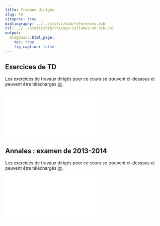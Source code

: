```yaml
---
title: Travaux dirigés
slug: TD
citeproc: true
bibliography: ../../static/bib/references.bib
csl: ../../static/bib/chicago-syllabus-no-bib.csl
output:
  blogdown::html_page:
    toc: true
    fig_caption: false
---
```


## Exercices de TD

Les exercices de travaux dirigés pour ce cours se trouvent ci-dessous et peuvent être téléchargés [ici](/files/TDbayes.pdf).

<html>
<body>
  <object data="/files/TDbayes.pdf##view=fit" type="application/pdf" width="100%" height="900">
        <embed src="/files/TDbayes.pdf##view=fit" type="application/pdf"/>
  </object>
</body>
</html>


## Annales : examen de 2013-2014

Les exercices de travaux dirigés pour ce cours se trouvent ci-dessous et peuvent être téléchargés [ici](/files/ExamBayes_20132014_ALL.pdf).

<html>
<body>
  <object data="/files/ExamBayes_20132014_ALL.pdf##view=fit" type="application/pdf" width="100%" height="900">
        <embed src="/files/ExamBayes_20132014_ALL.pdf##view=fit" type="application/pdf"/>
  </object>
</body>
</html>